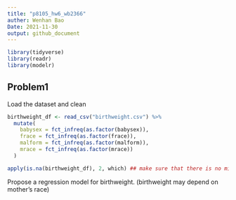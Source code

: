 ```yaml
---
title: "p8105_hw6_wb2366"
auther: Wenhan Bao
Date: 2021-11-30
output: github_document
---
```


```r
library(tidyverse)
library(readr)
library(modelr)
```


## Problem1

Load the dataset and clean
```r
birthweight_df <- read_csv("birthweight.csv") %>%
  mutate(
    babysex = fct_infreq(as.factor(babysex)),
    frace = fct_infreq(as.factor(frace)),
    malform = fct_infreq(as.factor(malform)),
    mrace = fct_infreq(as.factor(mrace))
  )

apply(is.na(birthweight_df), 2, which) ## make sure that there is no missing value
```

Propose a regression model for birthweight. (birthweight may depend on mother's race)

```r

```


